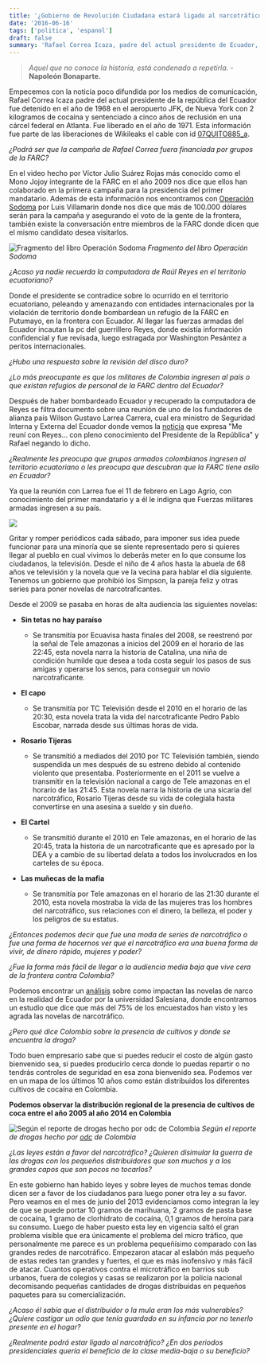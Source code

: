 ```yaml
---
title: '¿Gobierno de Revolución Ciudadana estará ligado al narcotráfico?'
date: '2016-06-16'
tags: ['politica', 'espanol']
draft: false
summary: 'Rafael Correa Icaza, padre del actual presidente de Ecuador, fue detenido en 1968 por tráfico de cocaína. Se especula que Rafael Correa recibió apoyo de la FARC en su campaña presidencial.'
---
```


> _Aquel que no conoce la historia, está condenado a repetirla._ - **Napoleón Bonaparte.**

Empecemos con la noticia poco difundida por los medios de comunicación, Rafael Correa Icaza padre del actual presidente de la república del Ecuador fue detenido en el año de 1968 en el aeropuerto JFK, de Nueva York con 2 kilogramos de cocaína y sentenciado a cinco años de reclusión en una cárcel federal en Atlanta. Fue liberado en el año de 1971. Esta información fue parte de las liberaciones de Wikileaks el cable con id [07QUITO885_a](https://wikileaks.org/plusd/cables/07QUITO885_a.html).

_¿Podrá ser que la campaña de Rafael Correa fuera financiada por grupos de la FARC?_

En el video hecho por Víctor Julio Suárez Rojas más conocido como el Mono Jojoy integrante de la FARC en el año 2009 nos dice que ellos han colaborado en la primera campaña para la presidencia del primer mandatario. Además de esta información nos encontramos con [Operación Sodoma](https://books.google.com.ec/books?id=9nVTCgAAQBAJ&pg=PT204&lpg=PT204&dq=Tirofijo+rafael+correa&source=bl&ots=RJEOuiIYyT&sig=xITdo7PJoG7Ehy4Y-eUVA5vxPkc&hl=es&sa=X&ved=0ahUKEwjzq9_k_6HNAhUKvhQKHRriCxEQ6AEIRTAL#v=snippet&q=rafael%20correa&f=false) por Luis Villamarin donde nos dice que más de 100.000 dólares serán para la campaña y asegurando el voto de la gente de la frontera, también existe la conversación entre miembros de la FARC donde dicen que el mismo candidato desea visitarlos.

![Fragmento del libro Operación Sodoma](/static/images/content/2023/gobierno-de-revolucion-ciudadana-ligado-al-narco/farc.png)
_Fragmento del libro Operación Sodoma_

_¿Acaso ya nadie recuerda la computadora de Raúl Reyes en el territorio ecuatoriano?_

Donde el presidente se contradice sobre lo ocurrido en el territorio ecuatoriano, peleando y amenazando con entidades internacionales por la violación de territorio donde bombardean un refugio de la FARC en Putumayo, en la frontera con Ecuador. Al llegar las fuerzas armadas del Ecuador incautan la pc del guerrillero Reyes, donde existía información confidencial y fue revisada, luego estragada por Washington Pesántez a peritos internacionales.

_¿Hubo una respuesta sobre la revisión del disco duro?_

_¿Lo más preocupante es que los militares de Colombia ingresen al país o que existan refugios de personal de la FARC dentro del Ecuador?_

Después de haber bombardeado Ecuador y recuperado la computadora de Reyes se filtra documento sobre una reunión de uno de los fundadores de alianza país Wilson Gustavo Larrea Carrera, cual era ministro de Seguridad Interna y Externa del Ecuador donde vemos la [noticia](http://www.eluniverso.com/2009/03/09/1/1355/D286B064081B4A60B93D4F0916CABB56.html) que expresa "Me reuní con Reyes... con pleno conocimiento del Presidente de la República" y Rafael negando lo dicho.

_¿Realmente les preocupa que grupos armados colombianos ingresen al territorio ecuatoriano o les preocupa que descubran que la FARC tiene asilo en Ecuador?_

Ya que la reunión con Larrea fue el 11 de febrero en Lago Agrio, con conocimiento del primer mandatario y a él le indigna que Fuerzas militares armadas ingresen a su país.

![](/static/images/content/2023/gobierno-de-revolucion-ciudadana-ligado-al-narco/reunionraulreyes.png)

Gritar y romper periódicos cada sábado, para imponer sus idea puede funcionar para una minoría que se siente representado pero si quieres llegar al pueblo en cual vivimos lo deberás meter en lo que consume los ciudadanos, la televisión. Desde el niño de 4 años hasta la abuela de 68 años ve televisión y la novela que ve la vecina para hablar el día siguiente. Tenemos un gobierno que prohibió los Simpson, la pareja feliz y otras series para poner novelas de narcotraficantes.

Desde el 2009 se pasaba en horas de alta audiencia las siguientes novelas:

- **Sin tetas no hay paraíso**

  - Se transmitía por Ecuavisa hasta finales del 2008, se reestrenó por la señal de Tele amazonas a inicios del 2009 en el horario de las 22:45, esta novela narra la historia de Catalina, una niña de condición humilde que desea a toda costa seguir los pasos de sus amigas y operarse los senos, para conseguir un novio narcotraficante.

- **El capo**

  - Se transmitía por TC Televisión desde el 2010 en el horario de las 20:30, esta novela trata la vida del narcotraficante Pedro Pablo Escobar, narrada desde sus últimas horas de vida.

- **Rosario Tijeras**

  - Se transmitió a mediados del 2010 por TC Televisión también, siendo suspendida un mes después de su estreno debido al contenido violento que presentaba. Posteriormente en el 2011 se vuelve a transmitir en la televisión nacional a cargo de Tele amazonas en el horario de las 21:45. Esta novela narra la historia de una sicaria del narcotráfico, Rosario Tijeras desde su vida de colegiala hasta convertirse en una asesina a sueldo y sin dueño.

- **El Cartel**

  - Se transmitió durante el 2010 en Tele amazonas, en el horario de las 20:45, trata la historia de un narcotraficante que es apresado por la DEA y a cambio de su libertad delata a todos los involucrados en los carteles de su época.

- **Las muñecas de la mafia**
  - Se transmitía por Tele amazonas en el horario de las 21:30 durante el 2010, esta novela mostraba la vida de las mujeres tras los hombres del narcotráfico, sus relaciones con el dinero, la belleza, el poder y los peligros de su estatus.

_¿Entonces podemos decir que fue una moda de series de narcotráfico o fue una forma de hacernos ver que el narcotráfico era una buena forma de vivir, de dinero rápido, mujeres y poder?_

_¿Fue la forma más fácil de llegar a la audiencia media baja que vive cera de la frontera contra Colombia?_

Podemos encontrar un [análisis](http://dspace.ups.edu.ec/bitstream/123456789/6511/1/UPS-QT05122.pdf) sobre como impactan las novelas de narco en la realidad de Ecuador por la universidad Salesiana, donde encontramos un estudio que dice que más del 75% de los encuestados han visto y les agrada las novelas de narcotráfico.

_¿Pero qué dice Colombia sobre la presencia de cultivos y donde se encuentra la droga?_

Todo buen empresario sabe que si puedes reducir el costo de algún gasto bienvenido sea, si puedes producirlo cerca donde lo puedas repartir o no tendrás controles de seguridad en esa zona bienvenido sea. Podemos ver en un mapa de los últimos 10 años como están distribuidos los diferentes cultivos de cocaína en Colombia.

**Podemos observar la distribución regional de la presencia de cultivos de coca entre el año 2005 al año 2014 en Colombia**

![Según el reporte de drogas hecho por odc de Colombia](/static/images/content/2023/gobierno-de-revolucion-ciudadana-ligado-al-narco/mapacultivoscoca.png)
_Según el reporte de drogas hecho por [odc](http://www.odc.gov.co/Portals/1/publicaciones/pdf/odc-libro-blanco/OD0100311215_reporte_de_drogas_de_colombia.pdf) de Colombia_

_¿Las leyes están a favor del narcotráfico? ¿Quieren disimular la guerra de las drogas con los pequeños distribuidores que son muchos y a los grandes capos que son pocos no tocarlos?_

En este gobierno han habido leyes y sobre leyes de muchos temas donde dicen ser a favor de los ciudadanos para luego poner otra ley a su favor. Pero veamos en el mes de junio del 2013 evidenciamos como integran la ley de que se puede portar 10 gramos de marihuana, 2 gramos de pasta base de cocaína, 1 gramo de clorhidrato de cocaína, 0,1 gramos de heroína para su consumo. Luego de haber puesto esta ley en vigencia saltó el gran problema visible que era únicamente el problema del micro tráfico, que personalmente me parece es un problema pequeñísimo comparado con las grandes redes de narcotráfico. Empezaron atacar al eslabón más pequeño de estas redes tan grandes y fuertes, el que es más inofensivo y más fácil de atacar. Cuantos operativos contra el microtráfico en barrios sub urbanos, fuera de colegios y casas se realizaron por la policía nacional decomisando pequeñas cantidades de drogas distribuidas en pequeños paquetes para su comercialización.

_¿Acaso él sabía que el distribuidor o la mula eran los más vulnerables? ¿Quiere castigar un odio que tenía guardado en su infancia por no tenerlo presente en el hogar?_

_¿Realmente podrá estar ligado al narcotráfico? ¿En dos periodos presidenciales quería el beneficio de la clase media-baja o su beneficio?_
